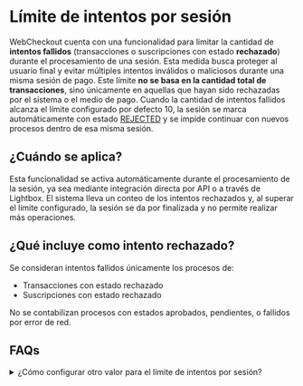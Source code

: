 
# Límite de intentos por sesión   
WebCheckout cuenta con una funcionalidad para limitar la cantidad de **intentos fallidos** (transacciones o suscripciones con estado **rechazado**) durante el procesamiento de una sesión. Esta medida busca proteger al usuario final y evitar múltiples intentos inválidos o maliciosos durante una misma sesión de pago.
Este límite **no se basa en la cantidad total de transacciones**, sino únicamente en aquellas que hayan sido rechazadas por el sistema o el medio de pago.
Cuando la cantidad de intentos fallidos alcanza el límite configurado por defecto 10, la sesión se marca automáticamente con estado [REJECTED](/checkout/how-checkout-works#checkout-session-states) y se impide continuar con nuevos procesos dentro de esa misma sesión.

## ¿Cuándo se aplica?
Esta funcionalidad se activa automáticamente durante el procesamiento de la sesión, ya sea mediante integración directa por API o a través de Lightbox. El sistema lleva un conteo de los intentos rechazados y, al superar el límite configurado, la sesión se da por finalizada y no permite realizar más operaciones.

## ¿Qué incluye como intento rechazado?
Se consideran intentos fallidos únicamente los procesos de:
- Transacciones con estado rechazado
- Suscripciones con estado rechazado

No se contabilizan procesos con estados aprobados, pendientes, o fallidos por error de red.

## FAQs
<details>
  <summary>¿Cómo configurar otro valor para el límite de intentos por sesión?</summary>
  <p>Para solicitar un límite diferente al valor por defecto, contacta a nuestro equipo de operaciones escribiendo a <a href="mailto:servicioposventa@placetopay.com">servicioposventa@placetopay.com</a> e indica el valor deseado para tu sitio.</p>
</details>